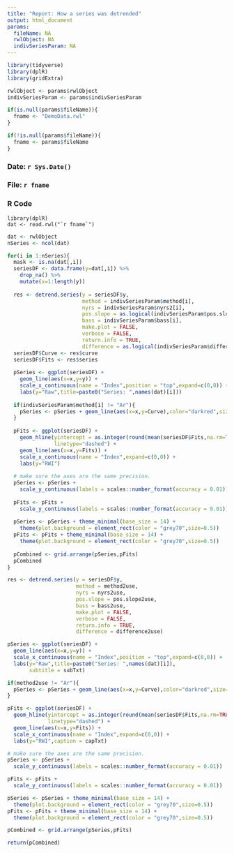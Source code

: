 ```yaml
---
title: "Report: How a series was detrended"
output: html_document
params:
  fileName: NA
  rwlObject: NA
  indivSeriesParam: NA
---
```


```r
library(tidyverse)
library(dplR)
library(gridExtra)
```

```r
rwlObject <- params$rwlObject
indivSeriesParam <- params$indivSeriesParam
```


```r
if(is.null(params$fileName)){
  fname <- "DemoData.rwl"
}

if(!is.null(params$fileName)){
  fname <- params$fileName
}

```

### Date: `r Sys.Date()`

### File: `r fname`

### R Code

```
library(dplR)
dat <- read.rwl("`r fname`")

```


```r
dat <- rwlObject
nSeries <- ncol(dat)

for(i in 1:nSeries){
  mask <- is.na(dat[,i])
  seriesDF <- data.frame(y=dat[,i]) %>%
    drop_na() %>%
    mutate(x=1:length(y))
  
  res <- detrend.series(y = seriesDF$y,
                        method = indivSeriesParam$method[i],
                        nyrs = indivSeriesParam$nyrs2[i],
                        pos.slope = as.logical(indivSeriesParam$pos.slope[i]),
                        bass = indivSeriesParam$bass[i],
                        make.plot = FALSE,
                        verbose = FALSE,
                        return.info = TRUE,
                        difference = as.logical(indivSeriesParam$difference[i]))
  seriesDF$Curve <- res$curve
  seriesDF$Fits <- res$series
  
  pSeries <- ggplot(seriesDF) +
    geom_line(aes(x=x,y=y)) +
    scale_x_continuous(name = "Index",position = "top",expand=c(0,0)) +
    labs(y="Raw",title=paste0("Series: ",names(dat)[i]))
  
  if(indivSeriesParam$method[i] != "Ar"){
    pSeries <- pSeries + geom_line(aes(x=x,y=Curve),color="darkred",size=1)
  }
  
  pFits <- ggplot(seriesDF) +
    geom_hline(yintercept = as.integer(round(mean(seriesDF$Fits,na.rm=TRUE))),
               linetype="dashed") +
    geom_line(aes(x=x,y=Fits)) +
    scale_x_continuous(name = "Index",expand=c(0,0)) +
    labs(y="RWI")
  
  # make sure the axes are the same precision.
  pSeries <- pSeries +
    scale_y_continuous(labels = scales::number_format(accuracy = 0.01))
  
  pFits <- pFits +
    scale_y_continuous(labels = scales::number_format(accuracy = 0.01))
  
  pSeries <- pSeries + theme_minimal(base_size = 14) +
    theme(plot.background = element_rect(color = "grey70",size=0.5))
  pFits <- pFits + theme_minimal(base_size = 14) +
    theme(plot.background = element_rect(color = "grey70",size=0.5))
  
  pCombined <- grid.arrange(pSeries,pFits)
  pCombined
}
```

```r

res <- detrend.series(y = seriesDF$y,
                      method = method2use,
                      nyrs = nyrs2use,
                      pos.slope = pos.slope2use,
                      bass = bass2use,
                      make.plot = FALSE,
                      verbose = FALSE,
                      return.info = TRUE,
                      difference = difference2use)

pSeries <- ggplot(seriesDF) +
  geom_line(aes(x=x,y=y)) +
  scale_x_continuous(name = "Index",position = "top",expand=c(0,0)) +
  labs(y="Raw",title=paste0("Series: ",names(dat)[i]),
       subtitle = subTxt)

if(method2use != "Ar"){
  pSeries <- pSeries + geom_line(aes(x=x,y=Curve),color="darkred",size=1)
}

pFits <- ggplot(seriesDF) +
  geom_hline(yintercept = as.integer(round(mean(seriesDF$Fits,na.rm=TRUE))),
             linetype="dashed") +
  geom_line(aes(x=x,y=Fits)) +
  scale_x_continuous(name = "Index",expand=c(0,0)) +
  labs(y="RWI",caption = capTxt)

# make sure the axes are the same precision.
pSeries <- pSeries +
  scale_y_continuous(labels = scales::number_format(accuracy = 0.01))

pFits <- pFits +
  scale_y_continuous(labels = scales::number_format(accuracy = 0.01))

pSeries <- pSeries + theme_minimal(base_size = 14) +
  theme(plot.background = element_rect(color = "grey70",size=0.5))
pFits <- pFits + theme_minimal(base_size = 14) +
  theme(plot.background = element_rect(color = "grey70",size=0.5))

pCombined <- grid.arrange(pSeries,pFits)

return(pCombined)


```

